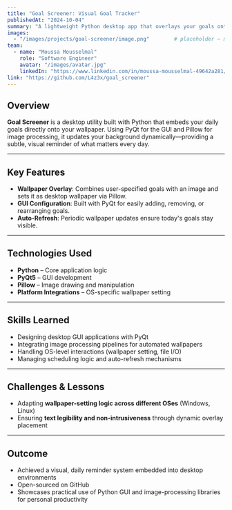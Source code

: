 ```yaml
---
title: "Goal Screener: Visual Goal Tracker"
publishedAt: "2024-10-04"
summary: "A lightweight Python desktop app that overlays your goals onto your wallpaper using PyQt and Pillow, helping you stay focused every day."
images:
  - "/images/projects/goal-screener/image.png"        # placeholder — main app UI with goals overlay
team: 
  - name: "Moussa Mousselmal"
    role: "Software Engineer"
    avatar: "/images/avatar.jpg"
    linkedIn: "https://www.linkedin.com/in/moussa-mousselmal-49642a281/"
link: "https://github.com/L4z3x/goal_screener"
---
```


## Overview

**Goal Screener** is a desktop utility built with Python that embeds your daily goals directly onto your wallpaper. Using PyQt for the GUI and Pillow for image processing, it updates your background dynamically—providing a subtle, visual reminder of what matters every day.

---

## Key Features

- **Wallpaper Overlay**: Combines user-specified goals with an image and sets it as desktop wallpaper via Pillow.  
- **GUI Configuration**: Built with PyQt for easily adding, removing, or rearranging goals.  
- **Auto-Refresh**: Periodic wallpaper updates ensure today's goals stay visible.  

---

## Technologies Used

- **Python** – Core application logic  
- **PyQt5** – GUI development  
- **Pillow** – Image drawing and manipulation  
- **Platform Integrations** – OS-specific wallpaper setting

---

## Skills Learned

- Designing desktop GUI applications with PyQt  
- Integrating image processing pipelines for automated wallpapers  
- Handling OS-level interactions (wallpaper setting, file I/O)  
- Managing scheduling logic and auto-refresh mechanisms

---

## Challenges & Lessons

- Adapting **wallpaper-setting logic across different OSes** (Windows, Linux)  
- Ensuring **text legibility and non-intrusiveness** through dynamic overlay placement  

---

## Outcome

- Achieved a visual, daily reminder system embedded into desktop environments  
- Open-sourced on GitHub  
- Showcases practical use of Python GUI and image-processing libraries for personal productivity

